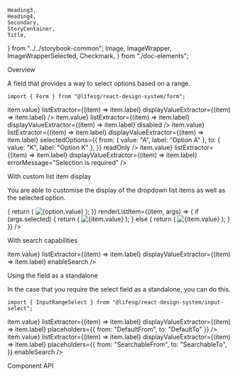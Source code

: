     Heading3,
    Heading4,
    Secondary,
    StoryContainer,
    Title,
} from "../../storybook-common";
    Image,
    ImageWrapper,
    ImageWrapperSelected,
    Checkmark,
} from "./doc-elements";

<Meta title="Form/RangeSelect" component={Form.RangeSelect} />

<Title>Form.RangeSelect</Title>

<Secondary>Overview</Secondary>

A field that provides a way to select options based on a range.

```tsx
import { Form } from "@lifesg/react-design-system/form";
```

<Canvas>
    <Story name="Default">
        <StoryContainer>
            <Container>
                <Form.RangeSelect
                    label="This is the range select field"
                    options={{
                        from: [
                            { value: "A", label: "Option A" },
                            { value: "B", label: "Option B" },
                            { value: "C", label: "Option C" },
                            { value: "D", label: "Option D" },
                            {
                                value: "E",
                                label: "From Option E This is a long From Option that should get wrapped and truncated.",
                            },
                            { value: "F", label: "Option F" },
                            { value: "G", label: "Option G" },
                            { value: "H", label: "Option H" },
                            { value: "I", label: "Option I" },
                            { value: "J", label: "Option J" },
                        ],
                        to: [
                            { value: "K", label: "Option K" },
                            { value: "L", label: "Option L" },
                        ],
                    }}
                    valueExtractor={(item) => item.value}
                    listExtractor={(item) => item.label}
                    displayValueExtractor={(item) => item.label}
                />
                <Form.RangeSelect
                    label="This is the disabled state"
                    options={{
                        from: [
                            { value: "A", label: "Option A" },
                            { value: "B", label: "Option B" },
                            { value: "C", label: "Option C" },
                            { value: "D", label: "Option D" },
                        ],
                        to: [
                            { value: "K", label: "Option K" },
                            { value: "L", label: "Option L" },
                        ],
                    }}
                    valueExtractor={(item) => item.value}
                    listExtractor={(item) => item.label}
                    displayValueExtractor={(item) => item.label}
                    disabled
                />
                <Form.RangeSelect
                    label="This is the readonly state"
                    options={{
                        from: [
                            { value: "A", label: "Option A" },
                            { value: "B", label: "Option B" },
                            { value: "C", label: "Option C" },
                            { value: "D", label: "Option D" },
                        ],
                        to: [
                            { value: "K", label: "Option K" },
                            { value: "L", label: "Option L" },
                        ],
                    }}
                    valueExtractor={(item) => item.value}
                    listExtractor={(item) => item.label}
                    displayValueExtractor={(item) => item.label}
                    selectedOptions={{
                        from: { value: "A", label: "Option A" },
                        to: { value: "K", label: "Option K" },
                    }}
                    readOnly
                />
                <Form.RangeSelect
                    label="This is the error state"
                    options={{
                        from: [
                            { value: "A", label: "Option A" },
                            { value: "B", label: "Option B" },
                            { value: "C", label: "Option C" },
                            { value: "D", label: "Option D" },
                        ],
                        to: [
                            { value: "K", label: "Option K" },
                            { value: "L", label: "Option L" },
                        ],
                    }}
                    valueExtractor={(item) => item.value}
                    listExtractor={(item) => item.label}
                    displayValueExtractor={(item) => item.label}
                    errorMessage="Selection is required"
                />
            </Container>
        </StoryContainer>
    </Story>
</Canvas>

<Heading3>With custom list item display</Heading3>

You are able to customise the display of the dropdown list items as well as the selected option.

<Canvas>
    <Story name="With custom list item display">
        <StoryContainer>
            <Container>
                <Form.RangeSelect
                    label="This has a custom list item display"
                    options={{
                        from: [
                            {
                                value: "A",
                                url: "https://picsum.photos/seed/A/300/100",
                            },
                            {
                                value: "B",
                                url: "https://picsum.photos/seed/B/500/200",
                            },
                        ],
                        to: [
                            {
                                value: "C",
                                url: "https://picsum.photos/seed/C/300/300",
                            },
                            {
                                value: "D",
                                url: "https://picsum.photos/seed/D/600/150",
                            },
                        ],
                    }}
                    renderCustomSelectedOption={(option) => {
                        return (
                            <ImageWrapper>
                                <Image src={option.url} alt={option.value} />
                            </ImageWrapper>
                        );
                    }}
                    renderListItem={(item, args) => {
                        if (args.selected) {
                            return (
                                <ImageWrapperSelected>
                                    <ImageWrapper>
                                        <Image
                                            src={item.url}
                                            alt={item.value}
                                        />
                                    </ImageWrapper>
                                    <Checkmark />
                                </ImageWrapperSelected>
                            );
                        } else {
                            return (
                                <ImageWrapper>
                                    <Image src={item.url} alt={item.value} />
                                </ImageWrapper>
                            );
                        }
                    }}
                />
            </Container>
        </StoryContainer>
    </Story>
</Canvas>

<Heading3>With search capabilities</Heading3>

<Canvas>
    <Story name="With search">
        <StoryContainer>
            <Container>
                <Form.RangeSelect
                    label="This has searchable options"
                    options={{
                        from: [
                            { value: "A", label: "Option A" },
                            { value: "B", label: "Option B" },
                            { value: "C", label: "Option C" },
                            { value: "D", label: "Option D" },
                        ],
                        to: [
                            { value: "K", label: "Option K" },
                            { value: "L", label: "Option L" },
                        ],
                    }}
                    valueExtractor={(item) => item.value}
                    listExtractor={(item) => item.label}
                    displayValueExtractor={(item) => item.label}
                    enableSearch
                />
            </Container>
        </StoryContainer>
    </Story>
</Canvas>

<Heading3>Using the field as a standalone</Heading3>

In the case that you require the select field as a standalone, you can do this.

```tsx
import { InputRangeSelect } from "@lifesg/react-design-system/input-select";
```

<Preview>
    <Story name="Standalone usage">
        <StoryContainer>
            <Container>
                <InputRangeSelect
                    options={{
                        from: [
                            { value: "A", label: "Option A" },
                            { value: "B", label: "Option B" },
                            { value: "C", label: "Option C" },
                            { value: "D", label: "Option D" },
                        ],
                        to: [
                            { value: "K", label: "Option K" },
                            { value: "L", label: "Option L" },
                        ],
                    }}
                    valueExtractor={(item) => item.value}
                    listExtractor={(item) => item.label}
                    displayValueExtractor={(item) => item.label}
                    placeholders={{ from: "DefaultFrom", to: "DefaultTo" }}
                />
                <br />
                <InputRangeSelect
                    options={{
                        from: [
                            { value: "A", label: "Option A" },
                            { value: "B", label: "Option B" },
                            { value: "C", label: "Option C" },
                            { value: "D", label: "Option D" },
                        ],
                        to: [
                            { value: "K", label: "Option K" },
                            { value: "L", label: "Option L" },
                        ],
                    }}
                    valueExtractor={(item) => item.value}
                    listExtractor={(item) => item.label}
                    displayValueExtractor={(item) => item.label}
                    placeholders={{
                        from: "SearchableFrom",
                        to: "SearchableTo",
                    }}
                    enableSearch
                />
            </Container>
        </StoryContainer>
    </Story>
</Preview>

<Secondary>Component API</Secondary>

<PropsTable />
